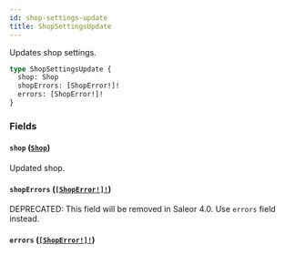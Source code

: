 ```yaml
---
id: shop-settings-update
title: ShopSettingsUpdate
---
```


Updates shop settings.

```graphql
type ShopSettingsUpdate {
  shop: Shop
  shopErrors: [ShopError!]!
  errors: [ShopError!]!
}
```

### Fields

#### `shop` ([`Shop`](/docs/developer/api-reference/objects/shop))

Updated shop.

#### `shopErrors` ([`[ShopError!]!`](/docs/developer/api-reference/objects/shop-error))

<span class="badge badge--warning">DEPRECATED: This field will be removed in Saleor 4.0. Use `errors` field instead.</span>

#### `errors` ([`[ShopError!]!`](/docs/developer/api-reference/objects/shop-error))

